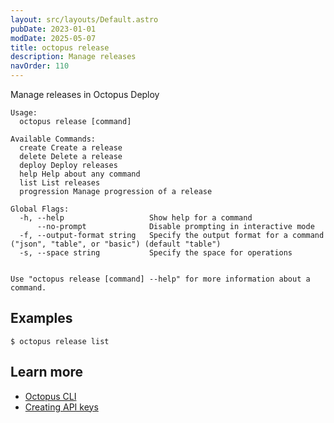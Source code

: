 ```yaml
---
layout: src/layouts/Default.astro
pubDate: 2023-01-01
modDate: 2025-05-07
title: octopus release
description: Manage releases
navOrder: 110
---
```


Manage releases in Octopus Deploy

```
Usage:
  octopus release [command]

Available Commands:
  create Create a release
  delete Delete a release
  deploy Deploy releases
  help Help about any command
  list List releases
  progression Manage progression of a release

Global Flags:
  -h, --help                   Show help for a command
      --no-prompt              Disable prompting in interactive mode
  -f, --output-format string   Specify the output format for a command ("json", "table", or "basic") (default "table")
  -s, --space string           Specify the space for operations


Use "octopus release [command] --help" for more information about a command.
```

## Examples

<SamplesInstance />

```
$ octopus release list

```

## Learn more

- [Octopus CLI](/docs/octopus-rest-api/cli)
- [Creating API keys](/docs/octopus-rest-api/how-to-create-an-api-key)